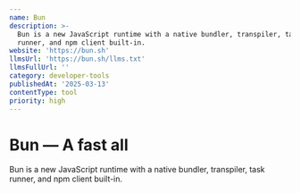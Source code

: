 ```yaml
---
name: Bun
description: >-
  Bun is a new JavaScript runtime with a native bundler, transpiler, task
  runner, and npm client built-in.
website: 'https://bun.sh'
llmsUrl: 'https://bun.sh/llms.txt'
llmsFullUrl: ''
category: developer-tools
publishedAt: '2025-03-13'
contentType: tool
priority: high
---
```


# Bun — A fast all

Bun is a new JavaScript runtime with a native bundler, transpiler, task runner, and npm client built-in.

